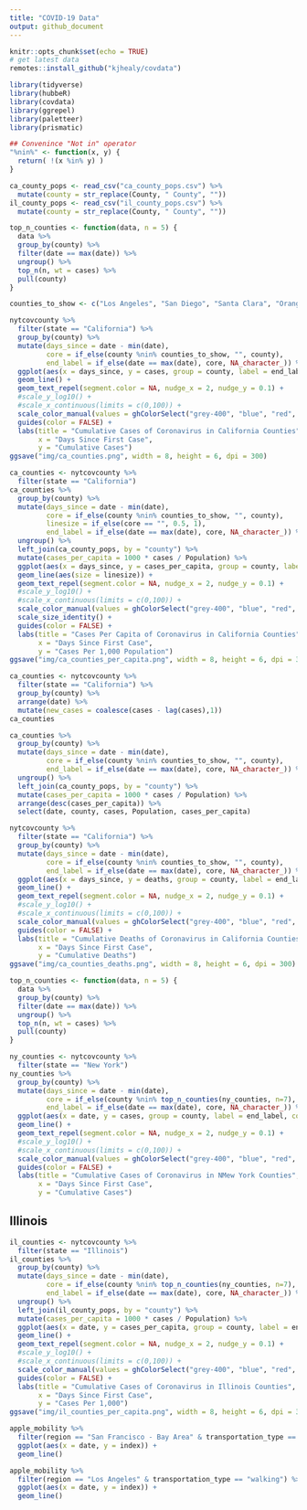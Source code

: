 ```yaml
---
title: "COVID-19 Data"
output: github_document
---
```




```r
knitr::opts_chunk$set(echo = TRUE)
# get latest data
remotes::install_github("kjhealy/covdata")

library(tidyverse)
library(hubbeR)
library(covdata)
library(ggrepel)
library(paletteer)
library(prismatic)

## Convenince "Not in" operator
"%nin%" <- function(x, y) {
  return( !(x %in% y) )
}

ca_county_pops <- read_csv("ca_county_pops.csv") %>% 
  mutate(county = str_replace(County, " County", ""))
il_county_pops <- read_csv("il_county_pops.csv") %>% 
  mutate(county = str_replace(County, " County", ""))

top_n_counties <- function(data, n = 5) {
  data %>%
  group_by(county) %>%
  filter(date == max(date)) %>%
  ungroup() %>%
  top_n(n, wt = cases) %>%
  pull(county)
}
```


```r
counties_to_show <- c("Los Angeles", "San Diego", "Santa Clara", "Orange", "San Francisco", "Riverside", "Alameda")

nytcovcounty %>% 
  filter(state == "California") %>% 
  group_by(county) %>% 
  mutate(days_since = date - min(date),
         core = if_else(county %nin% counties_to_show, "", county),
         end_label = if_else(date == max(date), core, NA_character_)) %>% 
  ggplot(aes(x = days_since, y = cases, group = county, label = end_label, color = core)) +
  geom_line() +
  geom_text_repel(segment.color = NA, nudge_x = 2, nudge_y = 0.1) +
  #scale_y_log10() +
  #scale_x_continuous(limits = c(0,100)) +
  scale_color_manual(values = ghColorSelect("grey-400", "blue", "red", "green", "yellow-800", "purple", "orange", "pink")) +
  guides(color = FALSE) +
  labs(title = "Cumulative Cases of Coronavirus in California Counties",
       x = "Days Since First Case",
       y = "Cumulative Cases")
ggsave("img/ca_counties.png", width = 8, height = 6, dpi = 300)
```

```r
ca_counties <- nytcovcounty %>% 
  filter(state == "California")
ca_counties %>% 
  group_by(county) %>% 
  mutate(days_since = date - min(date),
         core = if_else(county %nin% counties_to_show, "", county),
         linesize = if_else(core == "", 0.5, 1),
         end_label = if_else(date == max(date), core, NA_character_)) %>% 
  ungroup() %>% 
  left_join(ca_county_pops, by = "county") %>% 
  mutate(cases_per_capita = 1000 * cases / Population) %>% 
  ggplot(aes(x = days_since, y = cases_per_capita, group = county, label = end_label, color = core)) +
  geom_line(aes(size = linesize)) +
  geom_text_repel(segment.color = NA, nudge_x = 2, nudge_y = 0.1) +
  #scale_y_log10() +
  #scale_x_continuous(limits = c(0,100)) +
  scale_color_manual(values = ghColorSelect("grey-400", "blue", "red", "green", "yellow-800", "purple", "orange", "pink")) +
  scale_size_identity() +
  guides(color = FALSE) +
  labs(title = "Cases Per Capita of Coronavirus in California Counties",
       x = "Days Since First Case",
       y = "Cases Per 1,000 Population")
ggsave("img/ca_counties_per_capita.png", width = 8, height = 6, dpi = 300)
```

```r
ca_counties <- nytcovcounty %>% 
  filter(state == "California") %>% 
  group_by(county) %>% 
  arrange(date) %>% 
  mutate(new_cases = coalesce(cases - lag(cases),1))
ca_counties
```




```r
ca_counties %>% 
  group_by(county) %>% 
  mutate(days_since = date - min(date),
         core = if_else(county %nin% counties_to_show, "", county),
         end_label = if_else(date == max(date), core, NA_character_)) %>% 
  ungroup() %>% 
  left_join(ca_county_pops, by = "county") %>% 
  mutate(cases_per_capita = 1000 * cases / Population) %>% 
  arrange(desc(cases_per_capita)) %>% 
  select(date, county, cases, Population, cases_per_capita)
```


```r
nytcovcounty %>% 
  filter(state == "California") %>% 
  group_by(county) %>% 
  mutate(days_since = date - min(date),
         core = if_else(county %nin% counties_to_show, "", county),
         end_label = if_else(date == max(date), core, NA_character_)) %>% 
  ggplot(aes(x = days_since, y = deaths, group = county, label = end_label, color = core)) +
  geom_line() +
  geom_text_repel(segment.color = NA, nudge_x = 2, nudge_y = 0.1) +
  #scale_y_log10() +
  #scale_x_continuous(limits = c(0,100)) +
  scale_color_manual(values = ghColorSelect("grey-400", "blue", "red", "green", "yellow-800", "purple", "orange", "pink")) +
  guides(color = FALSE) +
  labs(title = "Cumulative Deaths of Coronavirus in California Counties",
       x = "Days Since First Case",
       y = "Cumulative Deaths")
ggsave("img/ca_counties_deaths.png", width = 8, height = 6, dpi = 300)
```



```r
top_n_counties <- function(data, n = 5) {
  data %>%
  group_by(county) %>%
  filter(date == max(date)) %>%
  ungroup() %>%
  top_n(n, wt = cases) %>%
  pull(county)
}

ny_counties <- nytcovcounty %>% 
  filter(state == "New York")
ny_counties %>% 
  group_by(county) %>% 
  mutate(days_since = date - min(date),
         core = if_else(county %nin% top_n_counties(ny_counties, n=7), "", county),
         end_label = if_else(date == max(date), core, NA_character_)) %>% 
  ggplot(aes(x = date, y = cases, group = county, label = end_label, color = core)) +
  geom_line() +
  geom_text_repel(segment.color = NA, nudge_x = 2, nudge_y = 0.1) +
  #scale_y_log10() +
  #scale_x_continuous(limits = c(0,100)) +
  scale_color_manual(values = ghColorSelect("grey-400", "blue", "red", "green", "yellow-800", "purple", "orange", "pink")) +
  guides(color = FALSE) +
  labs(title = "Cumulative Cases of Coronavirus in NMew York Counties",
       x = "Days Since First Case",
       y = "Cumulative Cases")
```


## Illinois


```r
il_counties <- nytcovcounty %>% 
  filter(state == "Illinois")
il_counties %>% 
  group_by(county) %>% 
  mutate(days_since = date - min(date),
         core = if_else(county %nin% top_n_counties(ny_counties, n=7), "", county),
         end_label = if_else(date == max(date), core, NA_character_)) %>% 
  ungroup() %>% 
  left_join(il_county_pops, by = "county") %>% 
  mutate(cases_per_capita = 1000 * cases / Population) %>% 
  ggplot(aes(x = date, y = cases_per_capita, group = county, label = end_label, color = core)) +
  geom_line() +
  geom_text_repel(segment.color = NA, nudge_x = 2, nudge_y = 0.1) +
  #scale_y_log10() +
  #scale_x_continuous(limits = c(0,100)) +
  scale_color_manual(values = ghColorSelect("grey-400", "blue", "red", "green", "yellow-800", "purple", "orange", "pink")) +
  guides(color = FALSE) +
  labs(title = "Cumulative Cases of Coronavirus in Illinois Counties",
       x = "Days Since First Case",
       y = "Cases Per 1,000")
ggsave("img/il_counties_per_capita.png", width = 8, height = 6, dpi = 300)
```



```r
apple_mobility %>% 
  filter(region == "San Francisco - Bay Area" & transportation_type == "walking") %>% 
  ggplot(aes(x = date, y = index)) +
  geom_line()

apple_mobility %>% 
  filter(region == "Los Angeles" & transportation_type == "walking") %>% 
  ggplot(aes(x = date, y = index)) +
  geom_line()
```

